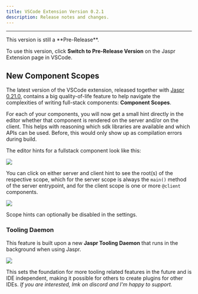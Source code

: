 ```yaml
---
title: VSCode Extension Version 0.2.1
description: Release notes and changes.
---
```


---

<Info>
This version is still a **Pre-Release**.

To use this version, click **Switch to Pre-Release Version** on the Jaspr Extension page in VSCode.
</Info>

## New Component Scopes

The latest version of the VSCode extension, released together with [Jaspr 0.21.0](/releases/v/0.21.0), contains a big quality-of-life feature to help navigate the complexities of writing full-stack components: **Component Scopes**.

For each of your components, you will now get a small hint directly in the editor whether that component is rendered on the server and/or on the client. This helps with reasoning which sdk libraries are available and which APIs can be used. Before, this would only show up as compilation errors during build.

The editor hints for a fullstack component look like this:

<Image caption="Component Scopes for Counter component" src="/releases/assets/comp_scopes.png" />

You can click on either server and client hint to see the root(s) of the respective scope, which for the server scope is always the `main()` method of the server entrypoint, and for the client scope is one or more `@client` components.

<Image caption="Client Scope for Counter component" src="/releases/assets/comp_scope_open.png" />

Scope hints can optionally be disabled in the settings.

### Tooling Daemon

This feature is built upon a new **Jaspr Tooling Daemon** that runs in the background when using Jaspr.

<Image caption="Jaspr Tooling Daemon in Language Status Menu" src="/releases/assets/tooling_daemon.png" />

This sets the foundation for more tooling related features in the future and is IDE independent, making it possible for others to create plugins for other IDEs. *If you are interested, lmk on discord and I'm happy to support.*